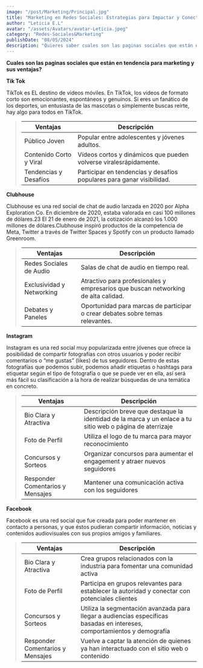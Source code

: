 ```yaml
---
image: "/post/Marketing/Principal.jpg"
title: "Marketing en Redes Sociales: Estrategias para Impactar y Conectar"
author: "Leticia E.L"
avatar: "/assets/Avatars/avatar-Leticia.jpeg"
category: "Redes-Sociales&Marketing"
publishDate: "08/05/2024"
description: "Quieres saber cuales son las paginas sociales que están en tendencia para marketing y sus ventajas? En este articulo te lo contamos. "
---
```


<SubSeccion> **Cuales son las paginas sociales que están en tendencia para marketing y sus ventajas?**</SubSeccion>

<SubSeccion>**Tik Tok**</SubSeccion>

<ImageMDX src="/post/Marketing/redes-1.jpg" alt="marketing " width={600} height={400} />

<Parrafo>
  TikTok es EL destino de videos móviles. En TikTok, los videos de formato corto son emocionantes, espontáneos y genuinos. Si eres
  un fanático de los deportes, un entusiasta de las mascotas o simplemente buscas reírte, hay algo para todos en TikTok.
</Parrafo>

<BlockQuote>

| Ventajas                | Descripción                                                           |
| ----------------------- | --------------------------------------------------------------------- |
| Público Joven           | Popular entre adolescentes y jóvenes adultos.                         |
| Contenido Corto y Viral | Vídeos cortos y dinámicos que pueden volverse viralesrápidamente.     |
| Tendencias y Desafíos   | Participar en tendencias y desafíos populares para ganar visibilidad. |

</BlockQuote>

<SubSeccion>**Clubhouse**</SubSeccion>

<ImageMDX src="/post/Marketing/redes-2.jpg" alt="Marketing" width={600} height={400} />

<Parrafo>
  Clubhouse es una red social de chat de audio lanzada en 2020 por Alpha Exploration Co. En diciembre de 2020, estaba valorada en
  casi 100 millones de dólares.2​3​ El 21 de enero de 2021, la cotización alcanzó los 1.000 millones de dólares.Clubhouse inspiró
  productos de la competencia de Meta, Twitter a través de Twitter Spaces y Spotify con un producto llamado Greenroom.
</Parrafo>

<BlockQuote>

| Ventajas                  | Descripción                                                                       |
| ------------------------- | --------------------------------------------------------------------------------- |
| Redes Sociales de Audio   | Salas de chat de audio en tiempo real.                                            |
| Exclusividad y Networking | Atractivo para profesionales y empresarios que buscan networking de alta calidad. |
| Debates y Paneles         | Oportunidad para marcas de participar o crear debates sobre temas relevantes.     |

</BlockQuote>

<SubSeccion>**Instagram**</SubSeccion>

<ImageMDX src="/post/Marketing/redes-3.png" alt="Marketing" width={600} height={400} />

<Parrafo>
  Instagram es una red social muy popularizada entre jóvenes que ofrece la posibilidad de compartir fotografías con otros usuarios
  y poder recibir comentarios o “me gustas” (likes) de tus seguidores. Dentro de estas fotografías que podemos subir, podemos
  añadir etiquetas o hashtags para etiquetar según el tipo de fotografía o que se puede ver en ella, así será más fácil su
  clasificación a la hora de realizar búsquedas de una temática en concreto.
</Parrafo>

<BlockQuote>

| Ventajas                         | Descripción                                                                                               |
| -------------------------------- | --------------------------------------------------------------------------------------------------------- |
| Bio Clara y Atractiva            | Descripción breve que destaque la identidad de la marca y un enlace a tu sitio web o página de aterrizaje |
| Foto de Perfil                   | Utiliza el logo de tu marca para mayor reconocimiento                                                     |
| Concursos y Sorteos              | Organizar concursos para aumentar el engagement y atraer nuevos seguidores                                |
| Responder Comentarios y Mensajes | Mantener una comunicación activa con los seguidores                                                       |

</BlockQuote>

<SubSeccion> **Facebook** </SubSeccion>
<ImageMDX src="/post/Marketing/redes-4.png" alt="Marketing" width={600} height={400} />

<Parrafo>
  Facebook es una red social que fue creada para poder mantener en contacto a personas, y que éstos pudieran compartir
  información, noticias y contenidos audiovisuales con sus propios amigos y familiares.
</Parrafo>

<BlockQuote>

| Ventajas                         | Descripción                                                                                                              |
| -------------------------------- | ------------------------------------------------------------------------------------------------------------------------ |
| Bio Clara y Atractiva            | Crea grupos relacionados con la industria para fomentar una comunidad activa                                             |
| Foto de Perfil                   | Participa en grupos relevantes para establecer la autoridad y conectar con potenciales clientes                          |
| Concursos y Sorteos              | Utiliza la segmentación avanzada para llegar a audiencias específicas basadas en intereses, comportamientos y demografía |
| Responder Comentarios y Mensajes | Vuelve a captar la atención de quienes ya han interactuado con el sitio web o contenido                                  |

</BlockQuote>
